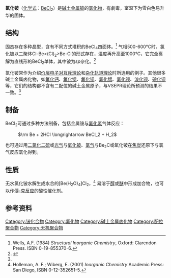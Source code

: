{{Chembox
| ImageFile = Beryllium chloride.svg
| IUPACName = Beryllium chloride
| Section1 = {{Chembox Identifiers
| CASNo = 7787-47-5
| CASNo_Ref = {{cascite|correct|CAS}}
| CASNo_Comment = 无水
| CASNo2 = 13466-27-8
| CASNo2_Ref = {{cascite|correct|CAS}}
| CASNo2_Comment = 四水
|    ChemSpiderID_Ref  = {{chemspidercite|correct|chemspider}}|  ChemSpiderID  =  22991
|  InChI  =  1/Be.2ClH/h;2*1H/q+2;;/p-2
|  InChIKey  =  LWBPNIJBHRISSS-NUQVWONBAX
|  SMILES  =  [Be+2].[Cl-].[Cl-]
|  StdInChI_Ref  = {{stdinchicite|correct|chemspider}}|  StdInChI  =  1S/Be.2ClH/h;2*1H/q+2;;/p-2
|  StdInChIKey_Ref  = {{stdinchicite|correct|chemspider}}|  StdInChIKey  =  LWBPNIJBHRISSS-UHFFFAOYSA-L
|  PubChem  =  24588
|  RTECS  =  DS2625000
}}
| Section2 = {{Chembox Properties
|  Formula = BeCl<sub>2</sub>
|  MolarMass = 79.9182
|  Appearance = 雪白色易升华的固体
|  Density = 1.9 g/cm<sup>3</sup> (25°C,固)
|  Solubility = 15.1 g/100 mL (20°C)
|  MeltingPtC = 415
|  BoilingPtC = 520
  }}
| Section3 = {{Chembox Structure
|  MolShape = [[直线形分子构型|直线形]]
|  Dipole =
  }}
| Section4 = {{Chembox Hazards
|  EUHSref = {{RL1|Sammelbegriff=Berylliumverbindungen|ZVG=82790|Datum=31. März 2009}}
|  EUClass = {{Hazchem T+}} {{Hazchem N}}
|  RPhrases  = {{R49}}-{{R25}}-{{R26}}-{{R36/37/38}}-{{R43}}-{{R48/23}}-{{R51/53}}
|  SPhrases  = {{S45}}-{{S53}}-{{S61}}
|  NFPA-H = 4
|  NFPA-F = 0
|  NFPA-R = 0
  }}
}}

'''氯化铍'''（[[化学式|化学式]]：[[铍|Be]][[氯|Cl]]<sub>2</sub>）是[[碱土金属|碱土金属]][[铍|铍]]的[[氯化物|氯化物]]，有劇毒，室温下为雪白色易升华的固体。

==结构==
固态存在多种晶型，含有不同方式堆积的BeCl<sub>4</sub>四面体。<ref>Wells, A.F. (1984) ''Structural Inorganic Chemistry'', Oxford: Clarendon Press. ISBN 0-19-855370-6.</ref> 气相500-600°C时，氯化铍以二聚体Cl-Be<(Cl)<sub>2</sub>>Be-Cl的形式存在，温度再升高至1000°C，它完全离解为直线形的BeCl<sub>2</sub>单体，其中铍为''sp''杂化。<ref name = "Greenwood">{{Greenwood&Earnshaw}}</ref>

氯化铍常作为介绍[[价层电子对互斥理论|价层电子对互斥理论]]和[[杂化轨道理论|杂化轨道理论]]时所选用的例子。其他很多碱土金属卤化物，如[[氟化钙|氟化钙]]、[[氟化锶|氟化锶]]、[[氟化钡|氟化钡]]、[[氯化锶|氯化锶]]、[[氯化钡|氯化钡]]、[[溴化钡|溴化钡]]、[[碘化钡|碘化钡]]等，它们的结构都不含有二配位的碱土金属原子，与VSEPR理论所预测的结果不一致。<ref name = "Greenwood"/>

==制备==
BeCl<sub>2</sub>可通过多种方法制备，包括金属铍与[[氯化氢|氯化氢]]气体反应：
: <math>\rm Be + 2HCl \longrightarrow BeCl_2 + H_2</math>

也可通过用[[二氯化二硫|二氯化二硫]]或[[光气|光气]]与[[氧化铍|氧化铍]]、[[氯气|氯气]]与Be<sub>2</sub>C或氧化铍在[[焦炭|焦炭]]还原下与氯气反应氯化得到。

==性质==
无水氯化铍水解生成水合的[Be(H<sub>2</sub>O)<sub>4</sub>]Cl<sub>2</sub>，<ref>Holleman, A. F.; Wiberg, E. (2001) ''Inorganic Chemistry'' Academic Press: San Diego,  ISBN 0-12-352651-5.</ref> 易溶于[[醇|醇]]或[[醚|醚]]中形成加合物，也可以作[[傅-克反应|傅-克反应]]的酸性催化剂。

==参考资料==
{{reflist}}

{{铍化合物}}
{{氯化物}}
[[Category:铍化合物|Category:铍化合物]]
[[Category:氯化物|Category:氯化物]]
[[Category:碱土金属卤化物|Category:碱土金属卤化物]]
[[Category:配位聚合物|Category:配位聚合物]]
[[Category:无机聚合物|Category:无机聚合物]]